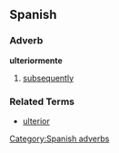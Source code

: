 == Spanish ==
=== Adverb ===
'''ulteriormente'''
# [[subsequently]]

=== Related Terms ===
*[[ulterior]]

[[Category:Spanish adverbs]]